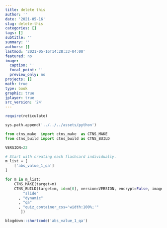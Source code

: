 ```yaml
---
title: delete this
author: ''
date: '2021-05-16'
slug: delete-this
categories: []
tags: []
subtitle: ''
summary: ''
authors: []
lastmod: '2021-05-16T14:28:33-04:00'
featured: no
image:
  caption: ''
  focal_point: ''
  preview_only: no
projects: []
math: true
type: book
graphic: true
jplayer: true
src_version: '24'
---
```


```r
require(reticulate)
```

```python
sys.path.append('../../../assets/python')

from ctns_make  import ctns_make  as CTNS_MAKE
from ctns_build import ctns_build as CTNS_BUILD

VERSION=22
```

```python
# Start with creating each flashcard individually.
m_list = [
    ['abs_value_1_qa']
]

for m in m_list:
    CTNS_MAKE(target=m)
    CTNS_BUILD(target=m, id=m[0], version=VERSION, encrypt=False, image_target=m[0], opt_ctns = [ 
        "slide"
      , "dynamic"
      , "qa"
      , "quiz_container_css='width:100%;'"
       ])
```

```r
blogdown::shortcode('abs_value_1_qa')
```

